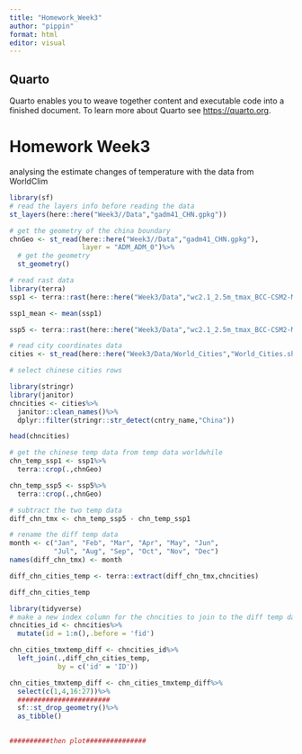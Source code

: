 ```yaml
---
title: "Homework_Week3"
author: "pippin"
format: html
editor: visual
---
```


## Quarto

Quarto enables you to weave together content and executable code into a finished document. To learn more about Quarto see <https://quarto.org>.

# Homework Week3

analysing the estimate changes of temperature with the data from WorldClim

```r
library(sf)
# read the layers info before reading the data
st_layers(here::here("Week3//Data","gadm41_CHN.gpkg"))
```

```r
# get the geometry of the china boundary
chnGeo <- st_read(here::here("Week3//Data","gadm41_CHN.gpkg"),
                  layer = "ADM_ADM_0")%>%
  # get the geometry
  st_geometry()
```

```r
# read rast data
library(terra)
ssp1 <- terra::rast(here::here("Week3/Data","wc2.1_2.5m_tmax_BCC-CSM2-MR_ssp126_2021-2040.tif"))

ssp1_mean <- mean(ssp1)

ssp5 <- terra::rast(here::here("Week3/Data","wc2.1_2.5m_tmax_BCC-CSM2-MR_ssp585_2021-2040.tif"))
```

```r
# read city coordinates data
cities <- st_read(here::here("Week3/Data/World_Cities","World_Cities.shp"))
```

```r
# select chinese cities rows

library(stringr)
library(janitor)
chncities <- cities%>%
  janitor::clean_names()%>%
  dplyr::filter(stringr::str_detect(cntry_name,"China"))

head(chncities)
```

```r
# get the chinese temp data from temp data worldwhile
chn_temp_ssp1 <- ssp1%>%
  terra::crop(.,chnGeo)

chn_temp_ssp5 <- ssp5%>%
  terra::crop(.,chnGeo)
```

```r
# subtract the two temp data
diff_chn_tmx <- chn_temp_ssp5 - chn_temp_ssp1
```

```r
# rename the diff temp data
month <- c("Jan", "Feb", "Mar", "Apr", "May", "Jun", 
           "Jul", "Aug", "Sep", "Oct", "Nov", "Dec")
names(diff_chn_tmx) <- month

diff_chn_cities_temp <- terra::extract(diff_chn_tmx,chncities)

diff_chn_cities_temp
```

```r
library(tidyverse)
# make a new index column for the chncities to join to the diff temp data
chncities_id <- chncities%>%
  mutate(id = 1:n(),.before = 'fid')

chn_cities_tmxtemp_diff <- chncities_id%>%
  left_join(.,diff_chn_cities_temp,
            by = c('id' = 'ID'))

chn_cities_tmxtemp_diff <- chn_cities_tmxtemp_diff%>%
  select(c(1,4,16:27))%>%
  #######################
  sf::st_drop_geometry()%>%
  as_tibble()
  
```

```r
##########then plot###############
```
